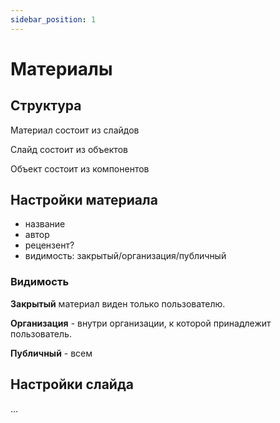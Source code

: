 ```yaml
---
sidebar_position: 1
---
```


# Материалы

## Структура

Материал состоит из слайдов

Слайд состоит из объектов

Объект состоит из компонентов

## Настройки материала

- название
- автор
- рецензент?
- видимость: закрытый/организация/публичный

### Видимость

**Закрытый** материал виден только пользователю.

**Организация** - внутри организации, к которой принадлежит пользователь.

**Публичный** - всем

## Настройки слайда

...